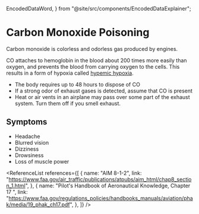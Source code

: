   EncodedDataWord,
} from "@site/src/components/EncodedDataExplainer";

# Carbon Monoxide Poisoning

Carbon monoxide is colorless and odorless gas produced by engines.

CO attaches to hemoglobin in the blood about 200 times more easily than oxygen,
and prevents the blood from carrying oxygen to the cells. This results in a form
of hypoxia called [hypemic hypoxia](/topics/aeromedial/hypoxia).

- The body requires up to 48 hours to dispose of CO
- If a strong odor of exhaust gases is detected, assume that CO is present
- Heat or air vents in an airplane may pass over some part of the exhaust
  system. Turn them off if you smell exhaust.

## Symptoms

- Headache
- Blurred vision
- Dizziness
- Drowsiness
- Loss of muscle power

<ReferenceList
  references={[
    {
      name: "AIM 8-1-2",
      link: "https://www.faa.gov/air_traffic/publications/atpubs/aim_html/chap8_section_1.html",
    },
    {
      name: "Pilot's Handbook of Aeronautical Knowledge, Chapter 17 ",
      link: "https://www.faa.gov/regulations_policies/handbooks_manuals/aviation/phak/media/19_phak_ch17.pdf",
    },
  ]}
/>
